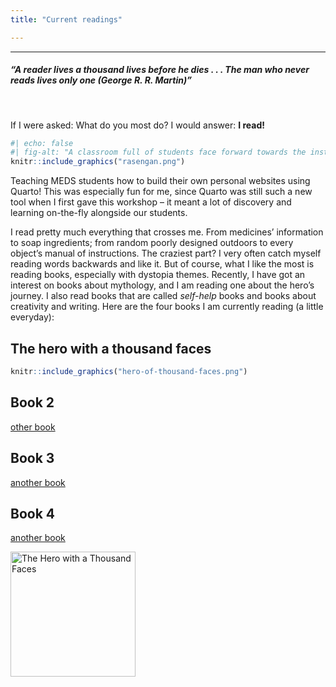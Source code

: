 ```yaml
---
title: "Current readings"

---
```


------------------------------------------------------------------------

##### "*A reader lives a thousand lives before he dies . . . The man who never reads lives only one* (George R. R. Martin)"

<br>

If I were asked: What do you most do? I would answer: **I read!**

:::{.column-margin}
```r
#| echo: false
#| fig-alt: "A classroom full of students face forward towards the instructor, who stands at a podium at the front of the room. Students have their laptops open on their desks. Three large TV screens are illuminated at the front of the classroom, displaying workshop materials."
knitr::include_graphics("rasengan.png")
```

::: {.extra-small-text .dark-gray-text .topbr}
Teaching MEDS students how to build their own personal websites using Quarto! This was especially fun for me, since Quarto was still such a new tool when I first gave this workshop -- it meant a lot of discovery and learning on-the-fly alongside our students.
:::

:::

I read pretty much everything that crosses me. From medicines' information to soap ingredients; from random poorly designed outdoors to every object's manual of instructions. The craziest part? I very often catch myself reading words backwards and like it. But of course, what I like the most is reading books, especially with dystopia themes. Recently, I have got an interest on books about mythology, and I am reading one about the hero's journey. I also read books that are called *self-help* books and books about creativity and writing. Here are the four books I am currently reading (a little everyday):

::: panel-tabset
## The hero with a thousand faces

```r
knitr::include_graphics("hero-of-thousand-faces.png")

```

## Book 2

[other book](hero-of-thousand-faces.png)

## Book 3

[another book](hero-of-thousand-faces.png)

## Book 4

[another book](hero-of-thousand-faces.png)
:::

::: {#Books}
[![The Hero with a Thousand Faces](hero-of-thousand-faces.png){fig-alt="The Hero with a Thousand Faces" fig-align="left" width="200"}](https://www.amazon.com.br/Hero-Thousand-Faces-Joseph-Campbell/dp/1577315936/ref=sr_1_1?keywords=the+hero+of+a+thousand+faces&qid=1685768046&sprefix=the+hero+of+%2Caps%2C240&sr=8-1&ufe=app_do%3Aamzn1.fos.6d798eae-cadf-45de-946a-f477d47705b9)
:::


